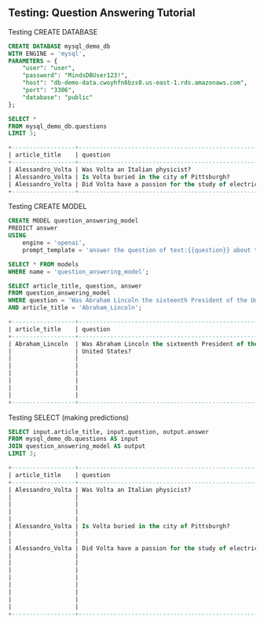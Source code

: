 ## Testing: Question Answering Tutorial

Testing CREATE DATABASE
```sql
CREATE DATABASE mysql_demo_db
WITH ENGINE = 'mysql',
PARAMETERS = {
    "user": "user",
    "password": "MindsDBUser123!",
    "host": "db-demo-data.cwoyhfn6bzs0.us-east-1.rds.amazonaws.com",
    "port": "3306",
    "database": "public"
};

SELECT *
FROM mysql_demo_db.questions
LIMIT 3;
```


```sql
+------------------+--------------------------------------------------------+--------------------------------------------------------+
| article_title    | question                                               | true_answer                                                 |
+------------------+--------------------------------------------------------+--------------------------------------------------------+
| Alessandro_Volta | Was Volta an Italian physicist?                        | yes                                                    |
| Alessandro_Volta | Is Volta buried in the city of Pittsburgh?             | no                                                     |
| Alessandro_Volta | Did Volta have a passion for the study of electricity? | yes                                                    |
+------------------+--------------------------------------------------------+--------------------------------------------------------+
```

Testing CREATE MODEL
```sql
CREATE MODEL question_answering_model
PREDICT answer
USING
    engine = 'openai',
    prompt_template = 'answer the question of text:{{question}} about text:{{article_title}}';

SELECT * FROM models
WHERE name = 'question_answering_model';

SELECT article_title, question, answer
FROM question_answering_model
WHERE question = 'Was Abraham Lincoln the sixteenth President of the United States?'
AND article_title = 'Abraham_Lincoln';
```

```sql
+------------------+--------------------------------------------------------+--------------------------------------------------------+
| article_title    | question                                               | answer                                                 |
+------------------+--------------------------------------------------------+--------------------------------------------------------+
| Abraham_Lincoln  | Was Abraham Lincoln the sixteenth President of the     | Yes, Abraham Lincoln was the sixteenth President of the| 
|                  | United States?                                         | United States. He served as President from 1861 until  |
|                  |                                                        | his assassination in 1865. During his presidency, he   |
|                  |                                                        | led the country through the Civil War and issued the   |
|                  |                                                        | Emancipation Proclamation, which declared that all     |
|                  |                                                        | slaves in Confederate-held territory were to be set    |
|                  |                                                        | free. He is widely regarded as one of the greatest     |
|                  |                                                        | Presidents in American history.                        |
+------------------+--------------------------------------------------------+--------------------------------------------------------+
```

Testing SELECT (making predictions)
```sql
SELECT input.article_title, input.question, output.answer
FROM mysql_demo_db.questions AS input
JOIN question_answering_model AS output
LIMIT 3;
```

```sql
+------------------+--------------------------------------------------------+--------------------------------------------------------+
| article_title    | question                                               | answer                                                 |
+------------------+--------------------------------------------------------+--------------------------------------------------------+
| Alessandro_Volta | Was Volta an Italian physicist?                        | Yes, Alessandro Volta was an Italian physicist. He is  |
|                  |                                                        | best known for his invention of the electric battery,  |
|                  |                                                        | which he called the "voltaic pile." This invention     |
|                  |                                                        | paved the way for the development of modern electrical |
|                  |                                                        | technology.                                            |
| Alessandro_Volta | Is Volta buried in the city of Pittsburgh?             | No, Alessandro Volta is not buried in the city of      |
|                  |                                                        | Pittsburgh. He is buried in the city of Como, Italy,   |
|                  |                                                        | where he was born and spent most of his life.          |
| Alessandro_Volta | Did Volta have a passion for the study of electricity? | Yes, Alessandro Volta had a passion for the study of   |
|                  |                                                        | electricity. He was a pioneer in the field of          |
|                  |                                                        | electricity and made significant contributions to the  |
|                  |                                                        | understanding of electric potential and the development|
|                  |                                                        | of the first electric battery, known as the Voltaic    |
|                  |                                                        | pile. His passion for electricity led him to conduct   |
|                  |                                                        | numerous experiments and make important discoveries    |
|                  |                                                        | that paved the way for modern electrical technology.   |
|                  |                                                        |                                                        |
+------------------+--------------------------------------------------------+--------------------------------------------------------+
```
